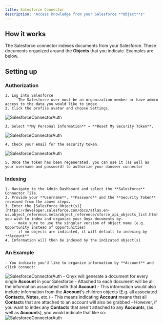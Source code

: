 ```yaml
---
title: Salesforce Connector
description: "Access knowledge from your Salesforce **Object**s"
---
```


## How it works

The Salesforce connector indexes documents from your Salesforce. These documents organized around the **Objects** that you indicate. Examples are below.

## Setting up

### Authorization

    1. Log into Salesforce
        - The Salesforce user must be an organization member or have admin access to the data you would like to index.
    2. Click the profile avatar and choose Settings.

![SalesforceConnectorAuth](/images/connectors/salesforce/salesforce_1.png)

    3. Select **My Personal Information** → **Reset My Security Token**.

![SalesforceConnectorAuth](/images/connectors/salesforce/salesforce_2.png)

    4. Check your email for the security token.

![SalesforceConnectorAuth](/images/connectors/salesforce/salesforce_3.png)

    5. Once the token has been regenerated, you can use it (as well as your username and password) to authorize your danswer connector

### Indexing

    1. Navigate to the Admin Dashboard and select the **Salesforce** Connector Tile.
    2. Provide your **Username**, **Password** and the **Security Token** received from the above steps.
    3. Enter the [Salesforce Object(s)](https://developer.salesforce.com/docs/atlas.en-us.object_reference.meta/object_reference/sforce_api_objects_list.htm) you wish to index and organize your Onyx documents by.
        - make sure to use the singular version of object name (e.g. Opportunity instead of Opportunities)
        - if no objects are indicated, it will default to indexing by **Account**
    4. Information will then be indexed by the indicated object(s)


### An Example

    - You indicate you'd like to organize information by **Account** and click connect:

![SalesforceConnectorAuth](/images/connectors/salesforce/salesforce_4.png) - Onyx will generate a document for every single **Account** in your Salesforce - Attached to each document will be all the information associated with that **Account** - This information would also include information from the **Account**'s children objects (E.g. all associated **Contact**s, **Note**s, etc.) - This means indicating **Account** means that all **Contact**s that are attached to an account will also be grabbed - However, if you want to index any **Contact**s that aren't attached to any **Account**s, (as well as **Account**s), you would indicate that like so:
![SalesforceConnectorAuth](/images/connectors/salesforce/salesforce_5.png)

